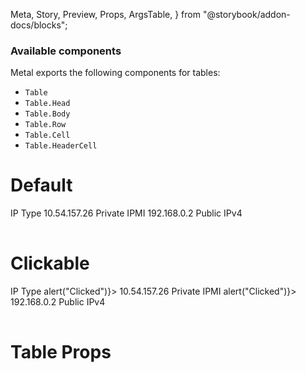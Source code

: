   Meta,
  Story,
  Preview,
  Props,
  ArgsTable,
} from "@storybook/addon-docs/blocks";

<Meta title="Table" component={Table} />

### Available components

Metal exports the following components for tables:

- `Table`
- `Table.Head`
- `Table.Body`
- `Table.Row`
- `Table.Cell`
- `Table.HeaderCell`

# Default

<Preview>
  <Story name="Default">
    <Table>
      <Table.Head>
        <Table.Row>
          <Table.HeaderCell>IP</Table.HeaderCell>
          <Table.HeaderCell>Type</Table.HeaderCell>
        </Table.Row>
      </Table.Head>
      <Table.Body>
        <Table.Row>
          <Table.Cell>10.54.157.26</Table.Cell>
          <Table.Cell>Private IPMI</Table.Cell>
        </Table.Row>
        <Table.Row>
          <Table.Cell>192.168.0.2</Table.Cell>
          <Table.Cell>Public IPv4</Table.Cell>
        </Table.Row>
      </Table.Body>
    </Table>
  </Story>
</Preview>

# Clickable

<Preview>
  <Story name="Clickable">
    <Table>
      <Table.Head>
        <Table.Row>
          <Table.HeaderCell>IP</Table.HeaderCell>
          <Table.HeaderCell>Type</Table.HeaderCell>
        </Table.Row>
      </Table.Head>
      <Table.Body>
        <Table.Row onClick={() => alert("Clicked")}>
          <Table.Cell>10.54.157.26</Table.Cell>
          <Table.Cell>Private IPMI</Table.Cell>
        </Table.Row>
        <Table.Row onClick={() => alert("Clicked")}>
          <Table.Cell>192.168.0.2</Table.Cell>
          <Table.Cell>Public IPv4</Table.Cell>
        </Table.Row>
      </Table.Body>
    </Table>
  </Story>
</Preview>

# Table Props

<ArgsTable of={Table} />